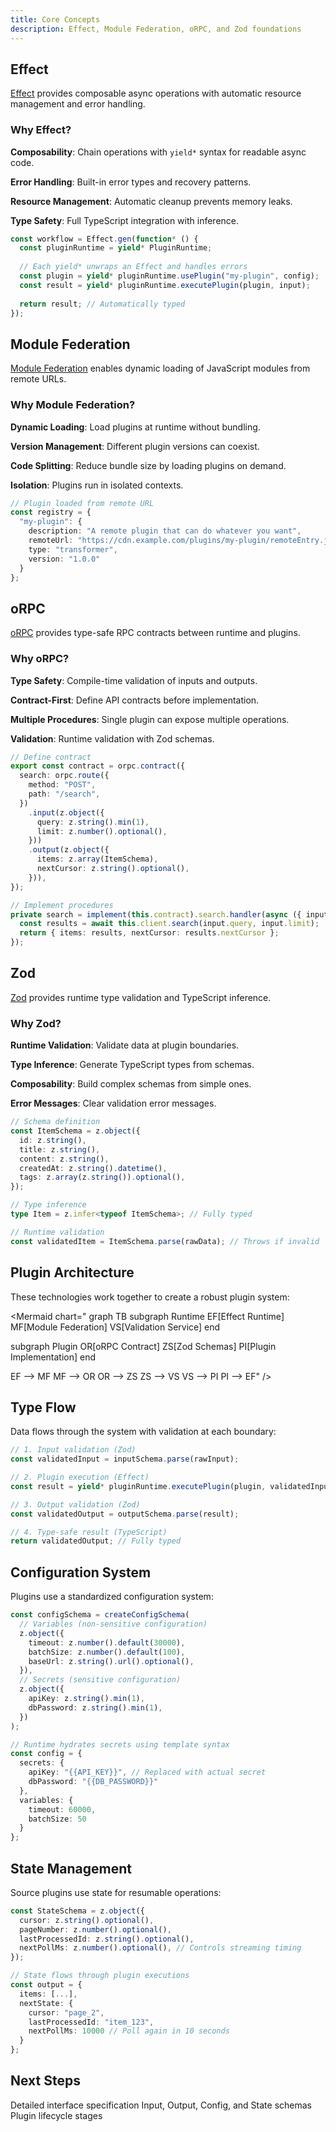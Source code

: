 ```yaml
---
title: Core Concepts
description: Effect, Module Federation, oRPC, and Zod foundations
---
```


## Effect

[Effect](https://effect.website/) provides composable async operations with automatic resource management and error handling.

### Why Effect?

**Composability**: Chain operations with `yield*` syntax for readable async code.

**Error Handling**: Built-in error types and recovery patterns.

**Resource Management**: Automatic cleanup prevents memory leaks.

**Type Safety**: Full TypeScript integration with inference.

```typescript
const workflow = Effect.gen(function* () {
  const pluginRuntime = yield* PluginRuntime;
  
  // Each yield* unwraps an Effect and handles errors
  const plugin = yield* pluginRuntime.usePlugin("my-plugin", config);
  const result = yield* pluginRuntime.executePlugin(plugin, input);
  
  return result; // Automatically typed
});
```

## Module Federation

[Module Federation](https://module-federation.io/) enables dynamic loading of JavaScript modules from remote URLs.

### Why Module Federation?

**Dynamic Loading**: Load plugins at runtime without bundling.

**Version Management**: Different plugin versions can coexist.

**Code Splitting**: Reduce bundle size by loading plugins on demand.

**Isolation**: Plugins run in isolated contexts.

```typescript
// Plugin loaded from remote URL
const registry = {
  "my-plugin": {
    description: "A remote plugin that can do whatever you want",
    remoteUrl: "https://cdn.example.com/plugins/my-plugin/remoteEntry.js",
    type: "transformer",
    version: "1.0.0"
  }
};
```

## oRPC

[oRPC](https://orpc.io/) provides type-safe RPC contracts between runtime and plugins.

### Why oRPC?

**Type Safety**: Compile-time validation of inputs and outputs.

**Contract-First**: Define API contracts before implementation.

**Multiple Procedures**: Single plugin can expose multiple operations.

**Validation**: Runtime validation with Zod schemas.

```typescript
// Define contract
export const contract = orpc.contract({
  search: orpc.route({
    method: "POST",
    path: "/search",
  })
    .input(z.object({
      query: z.string().min(1),
      limit: z.number().optional(),
    }))
    .output(z.object({
      items: z.array(ItemSchema),
      nextCursor: z.string().optional(),
    })),
});

// Implement procedures
private search = implement(this.contract).search.handler(async ({ input }) => {
  const results = await this.client.search(input.query, input.limit);
  return { items: results, nextCursor: results.nextCursor };
});
```

## Zod

[Zod](https://zod.dev/) provides runtime type validation and TypeScript inference.

### Why Zod?

**Runtime Validation**: Validate data at plugin boundaries.

**Type Inference**: Generate TypeScript types from schemas.

**Composability**: Build complex schemas from simple ones.

**Error Messages**: Clear validation error messages.

```typescript
// Schema definition
const ItemSchema = z.object({
  id: z.string(),
  title: z.string(),
  content: z.string(),
  createdAt: z.string().datetime(),
  tags: z.array(z.string()).optional(),
});

// Type inference
type Item = z.infer<typeof ItemSchema>; // Fully typed

// Runtime validation
const validatedItem = ItemSchema.parse(rawData); // Throws if invalid
```

## Plugin Architecture

These technologies work together to create a robust plugin system:

<Mermaid
  chart="
graph TB
  subgraph Runtime
    EF[Effect Runtime]
    MF[Module Federation]
    VS[Validation Service]
  end
  
  subgraph Plugin
    OR[oRPC Contract]
    ZS[Zod Schemas]
    PI[Plugin Implementation]
  end
  
  EF --> MF
  MF --> OR
  OR --> ZS
  ZS --> VS
  VS --> PI
  PI --> EF"
/>

## Type Flow

Data flows through the system with validation at each boundary:

```typescript
// 1. Input validation (Zod)
const validatedInput = inputSchema.parse(rawInput);

// 2. Plugin execution (Effect)
const result = yield* pluginRuntime.executePlugin(plugin, validatedInput);

// 3. Output validation (Zod)
const validatedOutput = outputSchema.parse(result);

// 4. Type-safe result (TypeScript)
return validatedOutput; // Fully typed
```

## Configuration System

Plugins use a standardized configuration system:

```typescript
const configSchema = createConfigSchema(
  // Variables (non-sensitive configuration)
  z.object({
    timeout: z.number().default(30000),
    batchSize: z.number().default(100),
    baseUrl: z.string().url().optional(),
  }),
  // Secrets (sensitive configuration)
  z.object({
    apiKey: z.string().min(1),
    dbPassword: z.string().min(1),
  })
);

// Runtime hydrates secrets using template syntax
const config = {
  secrets: {
    apiKey: "{{API_KEY}}", // Replaced with actual secret
    dbPassword: "{{DB_PASSWORD}}"
  },
  variables: {
    timeout: 60000,
    batchSize: 50
  }
};
```

## State Management

Source plugins use state for resumable operations:

```typescript
const StateSchema = z.object({
  cursor: z.string().optional(),
  pageNumber: z.number().optional(),
  lastProcessedId: z.string().optional(),
  nextPollMs: z.number().optional(), // Controls streaming timing
});

// State flows through plugin executions
const output = {
  items: [...],
  nextState: {
    cursor: "page_2",
    lastProcessedId: "item_123",
    nextPollMs: 10000 // Poll again in 10 seconds
  }
};
```

## Next Steps

<Cards>
  <Card title="Plugin Interface" href="/docs/core/plugin-interface">
    Detailed interface specification
  </Card>
  <Card title="Type System" href="/docs/core/types">
    Input, Output, Config, and State schemas
  </Card>
  <Card title="Lifecycle" href="/docs/core/lifecycle">
    Plugin lifecycle stages
  </Card>
</Cards>
